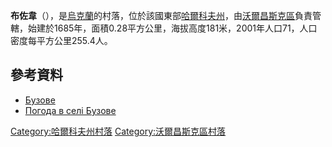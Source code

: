 {{coord|50|16|34|N|37|22|56|E|scale:100000_region:UA|display=title}}

'''布佐韋'''（{{lang-uk|Бузове}}），是[[烏克蘭|烏克蘭]]的村落，位於該國東部[[哈爾科夫州|哈爾科夫州]]，由[[沃爾昌斯克區|沃爾昌斯克區]]負責管轄，始建於1685年，面積0.28平方公里，海拔高度181米，2001年人口71，人口密度每平方公里255.4人。

==參考資料==
* [http://gska2.rada.gov.ua/pls/z7502/A005?rdat1=09.01.2009&rf7571=32807 Бузове]{{dead link|date=2017年12月 |bot=InternetArchiveBot |fix-attempted=yes }}
* [http://weather.in.ua/ua/har'kovskaja/2247 Погода в селі Бузове]{{Wayback|url=http://weather.in.ua/ua/har%27kovskaja/2247 |date=20200813181422 }}

{{DEFAULTSORT:Бузове}}
[[Category:哈爾科夫州村落|Category:哈爾科夫州村落]]
[[Category:沃爾昌斯克區村落|Category:沃爾昌斯克區村落]]


{{Kharkiv-geo-stub}}